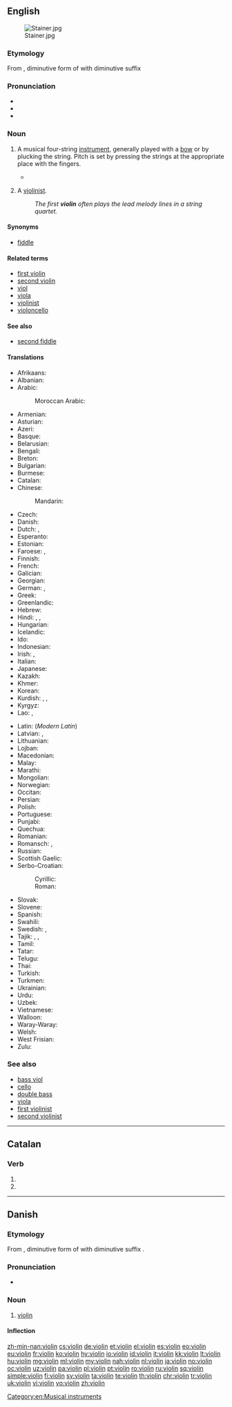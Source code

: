 {{also|violín}}
==English==

{{wikipedia}}
[[Image:Stainer.jpg|thumb]]

===Etymology===
From {{etyl|it|en}} {{term|violino|lang=it}}, diminutive form of {{term|viola|lang=it}} with diminutive suffix {{term|-ino|lang=it}}

===Pronunciation===
* {{IPA|/ˌvaɪəˈlɪn/|lang=en}}
* {{audio|en-us-violin.ogg|Audio (US)|lang=en}}
* {{rhymes|ɪn|lang=en}}

===Noun===
{{en-noun}}

# {{context|musical instruments|lang=en}} A musical four-string [[instrument]], generally played with a [[bow]] or by plucking the string.  Pitch is set by pressing the strings at the appropriate place with the fingers.
#* {{RQ:Wodehouse Offing|XX|She was looking more like Sherlock Holmes than ever. Slap a dressing-gown on her and give her a '''violin''', and she could have walked straight into Baker Street and no questions asked.}}
# {{context|music|lang=en}} A [[violinist]].
#: ''The first '''violin''' often plays the lead melody lines in a string quartet.''

====Synonyms====
* [[fiddle]]

====Related terms====
* [[first violin]]
* [[second violin]]
* [[viol]]
* [[viola]]
* [[violinist]]
* [[violoncello]]

====See also====
* [[second fiddle]]

====Translations====
{{trans-top|string instrument}}
* Afrikaans: {{t|af|viool}}
* Albanian: {{t|sq|violina|f}}
* Arabic: {{t|ar|كمان|m|tr=kamān|sc=Arab}}
*: Moroccan Arabic: {{t|ary|كمانجة|f|tr=kəmænǧa}}
* Armenian: {{t|hy|ջութակ|tr=ǰut'ak}}
* Asturian: {{t|ast|violín|m}}
* Azeri: {{t+|az|skripka}}
* Basque: {{t|eu|biolin}}
* Belarusian: {{t|be|скрыпка|f|tr=skrýpka|sc=Cyrl}}
* Bengali: {{t|bn|বেহালা|tr=behala|sc=Beng}}
* Breton: {{t|br|violoñs|m}}
* Bulgarian: {{t+|bg|цигулка|f|tr=cigúlka|sc=Cyrl}}
* Burmese: {{t+|my|တယော|tr=ta̱jo:|sc=Mymr}}
* Catalan: {{t+|ca|violí|m}}
* Chinese:
*: Mandarin: {{t+|cmn|小提琴|tr=xiǎotíqín|sc=Hani}}
* Czech: {{t+|cs|housle|f-p}}
* Danish: {{t|da|violin|c}}
* Dutch: {{t+|nl|viool}}, {{t+|nl|vedel|f}}
* Esperanto: {{t|eo|violono}}
* Estonian: {{t+|et|viiul}}
* Faroese: {{t|fo|violin|f}}, {{t|fo|fiól|f}}
* Finnish: {{t+|fi|viulu}}
* French: {{t+|fr|violon|m}}
* Galician: {{t+|gl|violín|m}}
* Georgian: {{t|ka|ვიოლინო|tr=violino|sc=Geor}}
* German: {{t+|de|Geige|f}}, {{t+|de|Violine|f}}
* Greek: {{t+|el|βιολί|n|tr=biolí}}
* Greenlandic: {{t|kl|agiaq}}
* Hebrew: {{t+|he|כינור|m|tr=Kinor}}
* Hindi: {{t|hi|वायलिन|tr=vāyalin|sc=Deva}}, {{t|hi|बेला|tr=belā|sc=Deva}}, {{t|hi|सारंगी|tr=sāraṅgī|sc=Deva}}
* Hungarian: {{t+|hu|hegedű}}
* Icelandic: {{t+|is|fiðla|f}}
* Ido: {{t+|io|violino}}
* Indonesian: {{t+|id|biola}}
* Irish: {{t|ga|veidhlín|m}}, {{t|ga|veidheal|f}}
* Italian: {{t+|it|violino|m}}
* Japanese: {{t+|ja|バイオリン|tr=baiorin}}
* Kazakh: {{t|kk|скрипка|tr=skrïpka|sc=Cyrl}}
* Khmer: {{t|km|វីយោឡុង|tr=viiyouloŋ|sc=Khmr}}
* Korean: {{t+|ko|바이올린|sc=Hang}}
* Kurdish: {{t+|ku|keman|f}}, {{t+|ku|kemançe|f}}, {{t+|ku|viyolîn|f}}
* Kyrgyz: {{t|ky|скрипка|tr=skripka|sc=Cyrl}}
* Lao: {{t|lo|ຊຶງ|tr=síŋ|sc=Laoo}}, {{t|lo|ຊຸງ|tr=súŋ|sc=Laoo}}
{{trans-mid}}
* Latin: (''Modern Latin'') {{t|la|violinum}}
* Latvian: {{t|lv|vijole}}, {{t|lv|smuika|f}} {{qualifier|outdated}}
* Lithuanian: {{t|lt|smuikas}}
* Lojban: {{t|jbo|jgitrviolino}}
* Macedonian: {{t|mk|виолина|f|tr=violína}}
* Malay: {{t|ms|biola}}
* Marathi: {{t|mr|वायोलिन|f|tr=vāyolina|sc=Deva}}
* Mongolian: {{t|mn|хийл хөгжим|tr=hijl högžim|sc=Cyrl}}
* Norwegian: {{t+|no|fiolin|m}}
* Occitan: {{t+|oc|violon|m}}
* Persian: {{t+|fa|ویولن|tr=viyolon|sc=fa-Arab}}
* Polish: {{t+|pl|skrzypce|p}}
* Portuguese: {{t+|pt|violino|m}}
* Punjabi: {{t-needed|pa}}
* Quechua: {{t|qu|wiyulin}}
* Romanian: {{t+|ro|vioară|f}}
* Romansch: {{t|rm|gìa|f}}, {{t|rm|violina|f}}
* Russian: {{t+|ru|скрипка|f|tr=skrípka}}
* Scottish Gaelic: {{t|gd|fidheall|f}}
* Serbo-Croatian:
*: Cyrillic: {{t|sh|виолина|f}}
*: Roman: {{t+|sh|violina|f}}
* Slovak: {{t|sk|husle|f-p}}
* Slovene: {{t+|sl|violina|f}}
* Spanish: {{t+|es|violín|m}}
* Swahili: {{t|sw|fidla}}
* Swedish: {{t+|sv|fiol}}, {{t+|sv|violin}}
* Tajik: {{t|tg|скрипка|tr=skripka|sc=Cyrl}}, {{t|tg|ғиҷҷак|tr=ġijjak|sc=Cyrl}}, {{t|tg|камонча|tr=kamonča|sc=Cyrl}}
* Tamil: {{t+|ta|வயலின்|tr=vayalin|sc=Taml}}
* Tatar: {{t|tt|скрипка|tr=skripka|sc=Cyrl}}
* Telugu: {{t-needed|te}}
* Thai: {{t+|th|ไวโอลิน|tr=wai-oh-lin|sc=Thai}}
* Turkish: {{t+|tr|keman}}
* Turkmen: {{t|tk|skripka}}
* Ukrainian: {{t+|uk|скрипка|f|tr=skrýpka|sc=Cyrl}}
* Urdu: {{t|ur|سارنگی|m|tr=sarangi}}
* Uzbek: {{t+|uz|skripka}}
* Vietnamese: {{t|vi|vĩ cầm}}
* Walloon: {{t+|wa|violon|m}}
* Waray-Waray: {{t|war|biyolin}}
* Welsh: {{t|cy|feiolin|f}}
* West Frisian: {{t|fy|fioele}}
* Zulu: {{t|zu|ivayolini}}
{{trans-bottom}}

===See also===
* [[bass viol]]
* [[cello]]
* [[double bass]]
* [[viola]]
* [[first violinist]]
* [[second violinist]]

[[Category:en:Musical instruments]]

----

==Catalan==

===Verb===
{{head|ca|verb form}}

# {{ca-verb form of|p=3|n=pl|t=pres|m=sub|violar}}
# {{ca-verb form of|p=3|n=pl|m=impr|violar}}

----

==Danish==

===Etymology===
From {{etyl|it|da}} {{term|violino|lang=it}}, diminutive form of {{term|viola|lang=it}} with diminutive suffix {{term|-ino|lang=it}}.

===Pronunciation===
* {{IPA|/violiːn/|[vioˈliːˀn]|lang=da}}

===Noun===
{{da-noun|en|er}}

# [[violin#English|violin]]

====Inflection====
{{da-noun-infl|en|er}}

[[zh-min-nan:violin]]
[[cs:violin]]
[[de:violin]]
[[et:violin]]
[[el:violin]]
[[es:violin]]
[[eo:violin]]
[[eu:violin]]
[[fr:violin]]
[[ko:violin]]
[[hy:violin]]
[[io:violin]]
[[id:violin]]
[[it:violin]]
[[kk:violin]]
[[lt:violin]]
[[hu:violin]]
[[mg:violin]]
[[ml:violin]]
[[my:violin]]
[[nah:violin]]
[[nl:violin]]
[[ja:violin]]
[[no:violin]]
[[oc:violin]]
[[uz:violin]]
[[pa:violin]]
[[pl:violin]]
[[pt:violin]]
[[ro:violin]]
[[ru:violin]]
[[sq:violin]]
[[simple:violin]]
[[fi:violin]]
[[sv:violin]]
[[ta:violin]]
[[te:violin]]
[[th:violin]]
[[chr:violin]]
[[tr:violin]]
[[uk:violin]]
[[vi:violin]]
[[vo:violin]]
[[zh:violin]]